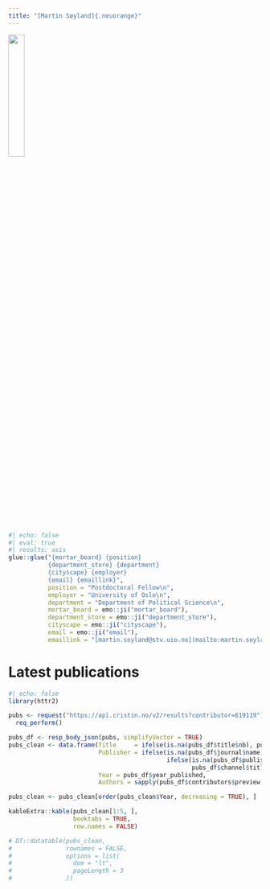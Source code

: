 ```yaml
---
title: "[Martin Søyland]{.neuorange}"
---
```


![](ms.jpeg){width=25%}
    
```r
#| echo: false
#| eval: true
#| results: asis
glue::glue("{mortar_board} {position}
           {department_store} {department}
           {cityscape} {employer}
           {email} {emaillink}",
           position = "Postdoctoral Fellow\n",
           employer = "University of Oslo\n",
           department = "Department of Political Science\n",
           mortar_board = emo::ji("mortar_board"),
           department_store = emo::ji("department_store"),
           cityscape = emo::ji("cityscape"),
           email = emo::ji("email"),
           emaillink = "[martin.soyland@stv.uio.no](mailto:martin.soyland@stv.uio.no)\n")
```




# Latest publications
```r
#| echo: false
library(httr2)

pubs <- request("https://api.cristin.no/v2/results?contributor=619119") |> 
  req_perform()

pubs_df <- resp_body_json(pubs, simplifyVector = TRUE)
pubs_clean <- data.frame(Title     = ifelse(is.na(pubs_df$title$nb), pubs_df$title$en, pubs_df$title$nb),
                         Publisher = ifelse(is.na(pubs_df$journal$name) == FALSE, pubs_df$journal$name,
                                            ifelse(is.na(pubs_df$publisher$name) == FALSE, pubs_df$publisher$name,
                                                   pubs_df$channel$title)),
                         Year = pubs_df$year_published,
                         Authors = sapply(pubs_df$contributors$preview, \(x) paste0(gsub(" G\\.", "", x$first_name), " ", x$surname, collapse = ", ")))

pubs_clean <- pubs_clean[order(pubs_clean$Year, decreasing = TRUE), ]

kableExtra::kable(pubs_clean[1:5, ], 
                  booktabs = TRUE,
                  row.names = FALSE)

# DT::datatable(pubs_clean,
#               rownames = FALSE,
#               options = list(
#                 dom = "lt",
#                 pageLength = 3
#               ))

```